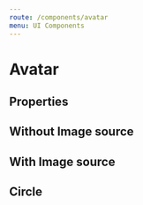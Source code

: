 ```yaml
---
route: /components/avatar
menu: UI Components
---
```



# Avatar

## Properties

<Props of={Avatar} />

## Without Image source

<Playground>
  <Avatar size={50} />
</Playground>

## With Image source

<Playground>
  <Avatar
    image="https://getstream.imgix.net/images/random_svg/A.png"
    size={60}
  />
</Playground>

## Circle

<Playground>
  <Avatar
    image="https://getstream.imgix.net/images/random_svg/A.png"
    size={50}
    circle
  />
</Playground>
